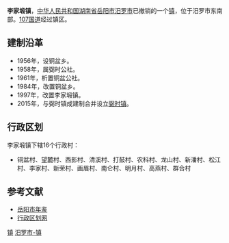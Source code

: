 {{中国乡级行政区<!---乡级行政区专用模板--->
|行政区全称 = 李家塅镇
|景观照片文件名 = 
|景观照片描述 = 
|位置图文件名 = 
|位置图描述 = 
|汉语拼音 = 
|通用拼音 = 
|上级行政区 = [[湖南省|湖南省]][[岳阳市|岳阳市]][[汨罗市|汨罗市]]
|行政区类别 = 镇
|行政区划代码 = 430681108
|建置时间 = 1997年
|政府驻地 = 茅坡里
|地理坐标 = 
|毗邻 = 
|行政区划 = 16
|村委会 = 16
|居委会 = 0
|总面积 = 55平方公里
|户籍人口 = 2.2万
|户籍人口年份 = 2009
|常住人口 = 
|常住人口年份 = 
|人口密度 = 
|GDP = 
|GDP年份 = 
|邮政编码 =  
|电话区号 = 
|时区 = UTC+8（[[东八区|东八区]]）
|官方网站 = 
|网站名称 = 
}}
'''李家塅镇'''，[[中华人民共和国|中华人民共和国]][[湖南省|湖南省]][[岳阳市|岳阳市]][[汨罗市|汨罗市]]已撤销的一个[[镇|镇]]，位于汨罗市东南部。[[107国道|107国道]]经过镇区。

==建制沿革==
*1956年，设铜盆乡。
*1958年，属弼时公社。
*1961年，析置铜盆公社。
*1984年，改置铜盆乡。
*1997年，改置李家塅镇。
*2015年，与弼时镇成建制合并设立[[弼时镇|弼时镇]]。

==行政区划==
李家塅镇下辖16个行政村：
*铜盆村、望麓村、西影村、清溪村、打鼓村、农科村、龙山村、新潘村、松江村、李家村、新荣村、画眉村、南仑村、明月村、高燕村、群合村

==参考文献==
*[http://www.yysqw.gov.cn/Html/10/1/34/4/10482338.html 岳阳市年鉴]{{dead link|date=2018年3月 |bot=InternetArchiveBot |fix-attempted=yes }}
*[http://www.xzqh.org/html/2011/0615/25070.html 行政区划网]{{dead link|date=2018年3月 |bot=InternetArchiveBot |fix-attempted=yes }}

{{湖南小作品}}
{{汨罗市行政区划}}

[[Category:汨罗市行政区划|镇]]
[[Category:岳阳乡镇|汨罗市-镇]]
